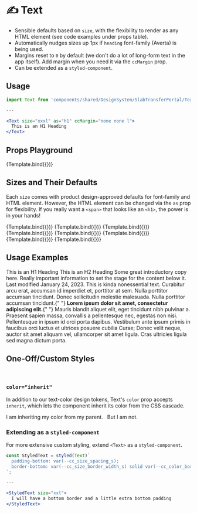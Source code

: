
<Meta title="Text" component={Text} />


# ✍️ Text

- Sensible defaults based on `size`, with the flexibility to render as any HTML element (see code examples under props table).
- Automatically nudges sizes up 1px if `heading` font-family (Averta) is being used.
- Margins reset to `0` by default (we don't do a lot of long-form text in the app itself). Add margin when you need it via the `ccMargin` prop.
- Can be extended as a `styled-component`.

## Usage

```jsx
import Text from 'components/shared/DesignSystem/SlabTransferPortal/Text';

---

<Text size="xxxl" as="h1" ccMargin="none none l">
  This is an H1 Heading
</Text>
```

## Props Playground

<Canvas>
  <Story
    name="default"
    args={{
      children:
        "Text renders as a paragraph in size `s` by default. Play with the controls to change its appearance.",
      size: "s",
      color: "default",
      as: "p",
      family: "system",
      display: "block",
    }}
  >
    {Template.bind({})}
  </Story>
</Canvas>

<ArgsTable story="default" />

## Sizes and Their Defaults

Each `size` comes with product design-approved defaults for font-family and HTML element. However, the HTML element can be changed via the `as` prop for flexibility. If you really want a `<span>` that looks like an `<h1>`, the power is in your hands!

<Canvas isColumn columns={1}>
  <Story
    name="xxxl"
    args={{
      children: "xxxl renders as h1 in heading font family",
      size: "xxxl",
    }}
  >
    {Template.bind({})}
  </Story>
  <Story
    name="xxl"
    args={{
      children: "xxl renders as h1 in heading font family",
      size: "xxl",
    }}
  >
    {Template.bind({})}
  </Story>
  <Story
    name="xl"
    args={{
      children: "xl renders as h2 in heading font family",
      size: "xl",
    }}
  >
    {Template.bind({})}
  </Story>
  <Story
    name="l"
    args={{
      children: "l renders as h3 in system font family",
      size: "l",
    }}
  >
    {Template.bind({})}
  </Story>
  <Story
    name="m"
    args={{
      children: "m renders as p in system font family",
      size: "m",
    }}
  >
    {Template.bind({})}
  </Story>
  <Story
    name="s"
    args={{
      children: "s renders as p in system font family",
      size: "s",
    }}
  >
    {Template.bind({})}
  </Story>
  <Story
    name="xs"
    args={{
      children: "xs renders as span in system font family",
      size: "xs",
    }}
  >
    {Template.bind({})}
  </Story>
  <Story
    name="xxs"
    args={{
      children: "xxs renders as span in system font family",
      size: "xxs",
    }}
  >
    {Template.bind({})}
  </Story>
</Canvas>

## Usage Examples

<Canvas isColumn columns={1} withSource="open">
  <div>
    <Text size="xxxl" as="h1" ccMargin="none none l">
      This is an H1 Heading
    </Text>
    <Text size="xxl" as="h2" ccMargin="none none m">
      This is an H2 Heading
    </Text>
    <Text size="m" as="p" ccMargin="m none xs" family="heading">
      Some great introductory copy here. Really important information to set the
      stage for the content below it.
    </Text>
    <Text size="xs" color="nonessential">
      Last modified January 24, 2023. This is kinda nonessential text.
    </Text>
    <Text size="s" as="p" ccMargin="m none none" color="subtle">
      Curabitur arcu erat, accumsan id imperdiet et, porttitor at sem. Nulla
      porttitor accumsan tincidunt. Donec sollicitudin molestie malesuada. Nulla
      porttitor accumsan tincidunt.{" "}
      <strong>Lorem ipsum dolor sit amet, consectetur adipiscing elit.</strong>{" "}
      Mauris blandit aliquet elit, eget tincidunt nibh pulvinar a. Praesent
      sapien massa, convallis a pellentesque nec, egestas non nisi. Pellentesque
      in ipsum id orci porta dapibus. Vestibulum ante ipsum primis in faucibus
      orci luctus et ultrices posuere cubilia Curae; Donec velit neque, auctor
      sit amet aliquam vel, ullamcorper sit amet ligula. Cras ultricies ligula
      sed magna dictum porta.
    </Text>
  </div>
</Canvas>

## One-Off/Custom Styles

<br />

### `color="inherit"`

In addition to our text-color design tokens, Text's `color` prop accepts `inherit`, which lets the component inherit its color from the CSS cascade.

<Canvas isColumn columns={1} withSource="open">
  <div
    className="dark-environment"
    style={{
      padding: "2rem",
      backgroundColor: "var(--cc_color_background_1)",
      color: "var(--cc_color_brand_upgrade)",
    }}
  >
    <Text size="xl" as="h1" color="inherit" display="inline">
      I am inheriting my color from my parent.
    </Text>
    &nbsp;
    <Text size="xl" as="h1" display="inline">
      But I am not.
    </Text>
  </div>
</Canvas>

### Extending as a `styled-component`

For more extensive custom styling, extend `<Text>` as a `styled-component`.

```jsx
const StyledText = styled(Text)`
  padding-bottom: var(--cc_size_spacing_s);
  border-bottom: var(--cc_size_border_width_s) solid var(--cc_color_border_default);
`;

---

<StyledText size="xxl">
  I will have a bottom border and a little extra bottom padding
</StyledText>
```
